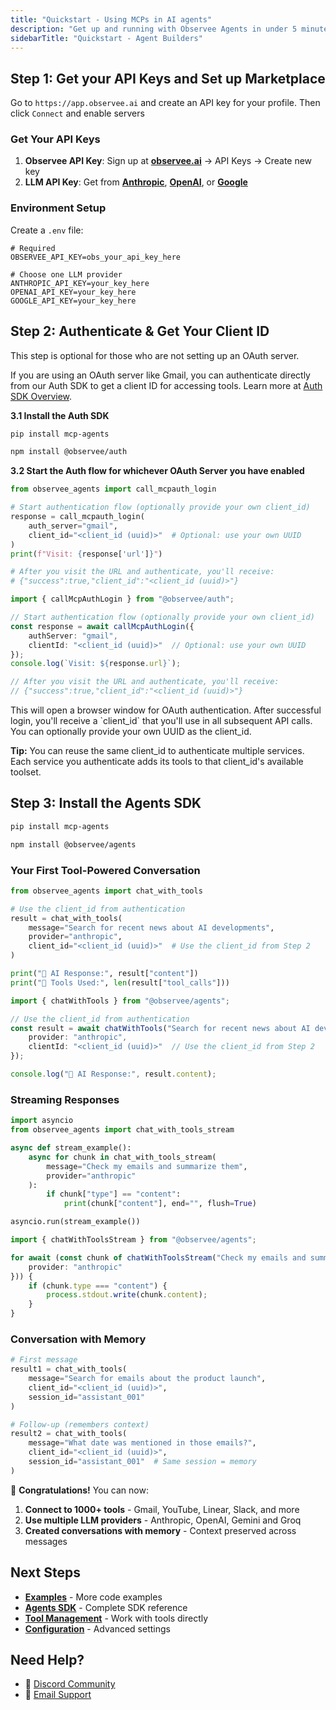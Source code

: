 ```yaml
---
title: "Quickstart - Using MCPs in AI agents"
description: "Get up and running with Observee Agents in under 5 minutes"
sidebarTitle: "Quickstart - Agent Builders"
---
```


## Step 1: Get your API Keys and Set up Marketplace

Go to `https://app.observee.ai` and create an API key for your profile. Then click `Connect` and enable servers

### **Get Your API Keys**

1. **Observee API Key**: Sign up at [**observee.ai**](http://observee.ai) → API Keys → Create new key
2. **LLM API Key**: Get from [**Anthropic**](https://console.anthropic.com/), [**OpenAI**](https://platform.openai.com/), or [**Google**](https://aistudio.google.com/)

### **Environment Setup**

Create a `.env` file:

```shellscript
# Required
OBSERVEE_API_KEY=obs_your_api_key_here

# Choose one LLM provider
ANTHROPIC_API_KEY=your_key_here
OPENAI_API_KEY=your_key_here
GOOGLE_API_KEY=your_key_here
```

## Step 2: Authenticate & Get Your Client ID

<Note>
  This step is optional for those who are not setting up an OAuth server.
</Note>

If you are using an OAuth server like Gmail, you can authenticate directly from our Auth SDK to get a client ID for accessing tools. Learn more at [Auth SDK Overview](/authsdk/overview).

**3.1 Install the Auth SDK**

<CodeGroup>

```bash Python
pip install mcp-agents
```


```bash TypeScript
npm install @observee/auth
```

</CodeGroup>

**3.2 Start the Auth flow for whichever OAuth Server you have enabled**

<CodeGroup>

```python Python
from observee_agents import call_mcpauth_login

# Start authentication flow (optionally provide your own client_id)
response = call_mcpauth_login(
    auth_server="gmail",
    client_id="<client_id (uuid)>"  # Optional: use your own UUID
)
print(f"Visit: {response['url']}")

# After you visit the URL and authenticate, you'll receive:
# {"success":true,"client_id":"<client_id (uuid)>"}
```


```typescript TypeScript
import { callMcpAuthLogin } from "@observee/auth";

// Start authentication flow (optionally provide your own client_id)
const response = await callMcpAuthLogin({
    authServer: "gmail",
    clientId: "<client_id (uuid)>"  // Optional: use your own UUID
});
console.log(`Visit: ${response.url}`);

// After you visit the URL and authenticate, you'll receive:
// {"success":true,"client_id":"<client_id (uuid)>"}
```

</CodeGroup>

<Note>
  This will open a browser window for OAuth authentication. After successful login, you'll receive a `client_id` that you'll use in all subsequent API calls. You can optionally provide your own UUID as the client_id.

  **Tip:** You can reuse the same client_id to authenticate multiple services. Each service you authenticate adds its tools to that client_id's available toolset.
</Note>

## Step 3: Install the Agents SDK

<CodeGroup>

```bash Python
pip install mcp-agents
```


```bash TypeScript
npm install @observee/agents
```

</CodeGroup>

### Your First Tool-Powered Conversation

<CodeGroup>

```python Python
from observee_agents import chat_with_tools

# Use the client_id from authentication
result = chat_with_tools(
    message="Search for recent news about AI developments",
    provider="anthropic",
    client_id="<client_id (uuid)>"  # Use the client_id from Step 2
)

print("🤖 AI Response:", result["content"])
print("🔧 Tools Used:", len(result["tool_calls"]))
```


```typescript TypeScript
import { chatWithTools } from "@observee/agents";

// Use the client_id from authentication
const result = await chatWithTools("Search for recent news about AI developments", {
    provider: "anthropic",
    clientId: "<client_id (uuid)>"  // Use the client_id from Step 2
});

console.log("🤖 AI Response:", result.content);
```

</CodeGroup>

### Streaming Responses

<CodeGroup>

```python Python
import asyncio
from observee_agents import chat_with_tools_stream

async def stream_example():
    async for chunk in chat_with_tools_stream(
        message="Check my emails and summarize them",
        provider="anthropic"
    ):
        if chunk["type"] == "content":
            print(chunk["content"], end="", flush=True)

asyncio.run(stream_example())
```


```typescript TypeScript
import { chatWithToolsStream } from "@observee/agents";

for await (const chunk of chatWithToolsStream("Check my emails and summarize them", {
    provider: "anthropic"
})) {
    if (chunk.type === "content") {
        process.stdout.write(chunk.content);
    }
}
```

</CodeGroup>

### Conversation with Memory

<CodeGroup>

```python Python
# First message
result1 = chat_with_tools(
    message="Search for emails about the product launch",
    client_id="<client_id (uuid)>",
    session_id="assistant_001"
)

# Follow-up (remembers context)
result2 = chat_with_tools(
    message="What date was mentioned in those emails?",
    client_id="<client_id (uuid)>",
    session_id="assistant_001"  # Same session = memory
)
```

</CodeGroup>

🎉 **Congratulations\!** You can now:

1. **Connect to 1000\+ tools** - Gmail, YouTube, Linear, Slack, and more
2. **Use multiple LLM providers** - Anthropic, OpenAI, Gemini and Groq
3. **Created conversations with memory** - Context preserved across messages

## Next Steps

- [**Examples**](/examples/python/basic-usage) - More code examples
- [**Agents SDK**](/agentsdk/overview) - Complete SDK reference
- [**Tool Management**](/agentsdk/tools) - Work with tools directly
- [**Configuration**](/agentsdk/configuration) - Advanced settings

## Need Help?

- 💬 [Discord Community](https://discord.gg/jnf8yHWJ)
- 📧 [Email Support](mailto:contact@observee.ai)